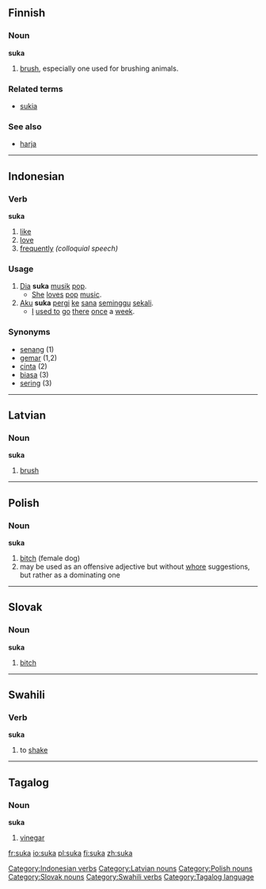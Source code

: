 ==Finnish==

===Noun===
'''suka'''

# [[brush]], especially one used for brushing animals.

===Related terms===
*[[sukia]]

===See also===
*[[harja#Finnish|harja]]


----

==Indonesian==

===Verb===
'''suka'''

# [[like]]
# [[love]]
# [[frequently]] ''(colloquial speech)''

===Usage===
# [[dia|Dia]] '''suka''' [[musik]] [[pop]].
#* [[she|She]] [[love]]s [[pop]] [[music]].
# [[aku|Aku]] '''suka''' [[pergi]] [[ke]] [[sana]] [[minggu|seminggu]] [[sekali]].
#* [[I]] [[used to]] [[go]] [[there]] [[once]] a [[week]].

===Synonyms===
*[[senang]] (1)
*[[gemar]] (1,2)
*[[cinta]] (2)
*[[biasa]] (3)
*[[sering]] (3)

[[Category:Indonesian verbs]]

----

==Latvian==
===Noun===
'''suka'''

# [[brush]]

[[Category:Latvian nouns]]

----

==Polish== 
===Noun===
'''suka''' {{f}}

# [[bitch]] (female dog)
# may be used as an offensive adjective but without [[whore]] suggestions, but rather as a dominating one

[[Category:Polish nouns]]


----

==Slovak==
===Noun===
'''suka''' {{f}}

#[[bitch]]

[[Category:Slovak nouns]]


----

==Swahili==

===Verb===
'''suka'''

#to [[shake]]

[[Category:Swahili verbs]]


----

==Tagalog==
===Noun===
'''suka'''

#[[vinegar]]

[[Category:Tagalog language]]

[[fr:suka]]
[[io:suka]]
[[pl:suka]]
[[fi:suka]]
[[zh:suka]]